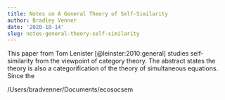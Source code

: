 ```yaml
---
title: Notes on A General Theory of Self-Similarity
author: Bradley Venner
date: '2020-10-14'
slug: notes-general-theory-self-similarity
---
```


This paper from Tom Lenister [@leinster:2010:general] studies self-similarity from the viewpoint of category theory.  The abstract states the theory is also a categorification of the theory of simultaneous equations.  Since the

/Users/bradvenner/Documents/ecosocsem
